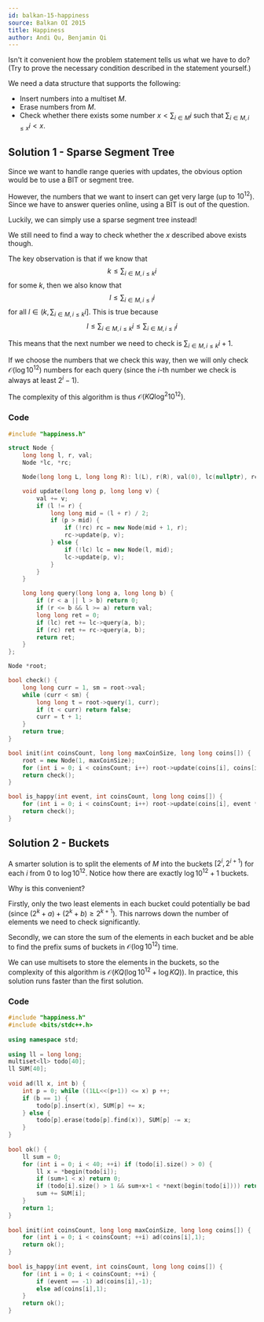 ```yaml
---
id: balkan-15-happiness
source: Balkan OI 2015
title: Happiness
author: Andi Qu, Benjamin Qi
---
```


Isn't it convenient how the problem statement tells us what we have to do? (Try to prove the necessary condition described in the statement yourself.)

We need a data structure that supports the following:

- Insert numbers into a multiset $M$.
- Erase numbers from $M$.
- Check whether there exists some number $x < \sum_{i \in M} i$ such that $\sum_{i \in M, i \leq x}i < x$.

## Solution 1 - Sparse Segment Tree

Since we want to handle range queries with updates, the obvious option would be to use a BIT or segment tree.

However, the numbers that we want to insert can get very large (up to $10^{12}$). Since we have to answer queries online, using a BIT is out of the question.

Luckily, we can simply use a sparse segment tree instead!

We still need to find a way to check whether the $x$ described above exists though.

The key observation is that if we know that
$$
k \leq \sum_{i \in M, i \leq k}i
$$
for some $k$, then we also know that
$$
l \leq \sum_{i \in M, i \leq l}i
$$
for all $l \in (k, \sum_{i \in M, i \leq k}i]$. This is true because
$$
l \leq \sum_{i \in M, i \leq k}i \leq \sum_{i \in M, i \leq l}i
$$

This means that the next number we need to check is $\sum_{i \in M, i \leq k}i + 1$.

If we choose the numbers that we check this way, then we will only check $\mathcal{O}(\log 10^{12})$ numbers for each query (since the $i$-th number we check is always at least $2^i - 1$).

The complexity of this algorithm is thus $\mathcal{O}(KQ \log^2 10^{12})$.

### Code

```cpp
#include "happiness.h"

struct Node {
    long long l, r, val;
    Node *lc, *rc;

    Node(long long L, long long R): l(L), r(R), val(0), lc(nullptr), rc(nullptr) {}

    void update(long long p, long long v) {
        val += v;
        if (l != r) {
            long long mid = (l + r) / 2;
            if (p > mid) {
                if (!rc) rc = new Node(mid + 1, r);
                rc->update(p, v);
            } else {
                if (!lc) lc = new Node(l, mid);
                lc->update(p, v);    
            }
        }
    }

    long long query(long long a, long long b) {
        if (r < a || l > b) return 0;
        if (r <= b && l >= a) return val;
        long long ret = 0;
        if (lc) ret += lc->query(a, b);
        if (rc) ret += rc->query(a, b);
        return ret;
    }
};

Node *root;

bool check() {
    long long curr = 1, sm = root->val;
    while (curr < sm) {
        long long t = root->query(1, curr);
        if (t < curr) return false;
        curr = t + 1;
    }
    return true;
}

bool init(int coinsCount, long long maxCoinSize, long long coins[]) {
    root = new Node(1, maxCoinSize);
    for (int i = 0; i < coinsCount; i++) root->update(coins[i], coins[i]);
	return check();
}

bool is_happy(int event, int coinsCount, long long coins[]) {
	for (int i = 0; i < coinsCount; i++) root->update(coins[i], event * coins[i]);
    return check();
}
```

## Solution 2 - Buckets

A smarter solution is to split the elements of $M$ into the buckets $[2^i, 2^{i + 1})$ for each $i$ from 0 to $\log 10^{12}$. Notice how there are exactly $\log 10^{12} + 1$ buckets.

Why is this convenient?

Firstly, only the two least elements in each bucket could potentially be bad (since $(2^k + a) + (2^k + b) \geq 2^{k + 1}$). This narrows down the number of elements we need to check significantly.

Secondly, we can store the sum of the elements in each bucket and be able to find the prefix sums of buckets in $\mathcal{O}(\log 10^{12})$ time.

We can use multisets to store the elements in the buckets, so the complexity of this algorithm is $\mathcal{O}(KQ (\log 10^{12} + \log KQ))$. In practice, this solution runs faster than the first solution.

### Code

```cpp
#include "happiness.h"
#include <bits/stdc++.h>
 
using namespace std;
 
using ll = long long;
multiset<ll> todo[40];
ll SUM[40];
 
void ad(ll x, int b) {
	int p = 0; while ((1LL<<(p+1)) <= x) p ++;
	if (b == 1) {
		todo[p].insert(x), SUM[p] += x;
	} else {
		todo[p].erase(todo[p].find(x)), SUM[p] -= x;
	}
}
 
bool ok() {
	ll sum = 0;
	for (int i = 0; i < 40; ++i) if (todo[i].size() > 0) {
		ll x = *begin(todo[i]);
		if (sum+1 < x) return 0;
		if (todo[i].size() > 1 && sum+x+1 < *next(begin(todo[i]))) return 0;
		sum += SUM[i];
	}
	return 1;
}
 
bool init(int coinsCount, long long maxCoinSize, long long coins[]) {
	for (int i = 0; i < coinsCount; ++i) ad(coins[i],1);
	return ok();
}
 
bool is_happy(int event, int coinsCount, long long coins[]) {
	for (int i = 0; i < coinsCount; ++i) {
		if (event == -1) ad(coins[i],-1);
		else ad(coins[i],1);
	}
	return ok();
}
```